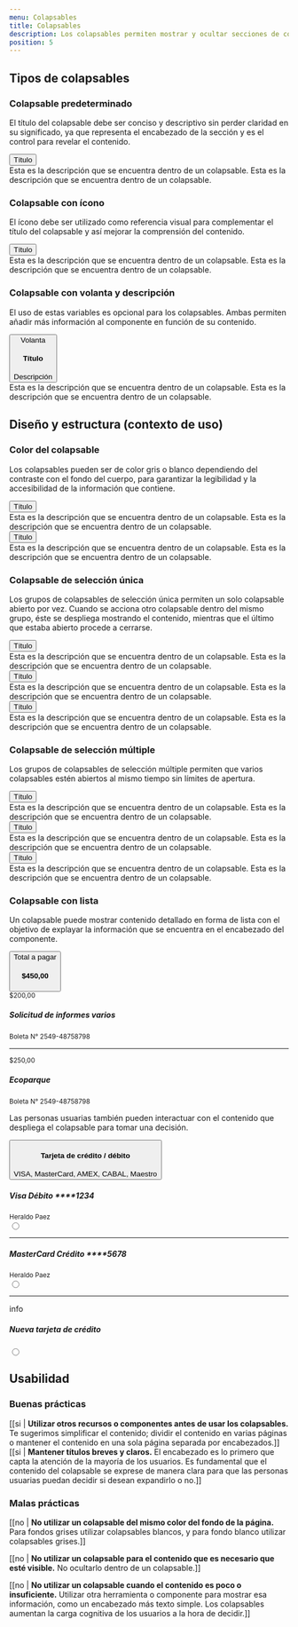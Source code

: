 ```yaml
---
menu: Colapsables
title: Colapsables
description: Los colapsables permiten mostrar y ocultar secciones de contenido relacionado en una página, pudiendo mejorar significativamente la experiencia de las personas usuarias.
position: 5
---
```


## Tipos de colapsables

### Colapsable predeterminado

El título del colapsable debe ser conciso y descriptivo sin perder claridad en su significado, ya que representa el encabezado de la sección y es el control para revelar el contenido. 

<div className="content-2">
  <div className="accordion" id="accordionExample">
    <div className="card">
      <button
        className="card-header collapsed card-link accordion-card-icon"
        data-toggle="collapse"
        data-target="#collapseEight"
      >
        Título
      </button>
      <div id="collapseEight" className="collapse" data-parent="#accordion">
        <div className="card-body">
          Esta es la descripción que se encuentra dentro de un colapsable. Esta es la descripción que se encuentra
          dentro de un colapsable.
        </div>
      </div>
    </div>
  </div>
</div>

### Colapsable con ícono

El ícono debe ser utilizado como referencia visual para complementar el título del colapsable y así mejorar la comprensión del contenido.

<div className="content-2">
  <div className="accordion" id="accordionExample">
    <div className="card">
      <button
        type="button"
        className="card-header collapsed card-link"
        data-toggle="collapse"
        data-target="#collapseEight"
      >
        <i className="bx bx-sm align-top mr-1 bxs-user-circle"></i>
        Título
      </button>
      <div id="collapseEight" className="collapse" data-parent="#accordion">
        <div className="card-body">
          Esta es la descripción que se encuentra dentro de un colapsable. Esta es la descripción que se encuentra
          dentro de un colapsable.
        </div>
      </div>
    </div>
  </div>
</div>

### Colapsable con volanta y descripción

El uso de estas variables es opcional para los colapsables. Ambas permiten añadir más información al componente en función de su contenido.

<div className="content-2">
  <div id="accordion">
    <div className="accordion" id="accordionExample">
      <div className="card">
        <button
          type="button"
          className="card-header collapsed card-link"
          data-toggle="collapse"
          data-target="#collapseEight"
        >
          <i className="bx bx-sm align-top mr-1 bxs-user-circle"></i>
          <span className="collapse-label">Volanta</span>
          <h4 className="collpase-title">Título</h4>
          <span className="collpase-subtitle">Descripción</span>
        </button>
        <div id="collapseEight" className="collapse" data-parent="#accordion">
          <div className="card-body">
            Esta es la descripción que se encuentra dentro de un colapsable. Esta es la descripción que se encuentra
            dentro de un colapsable.
          </div>
        </div>
      </div>
    </div>
  </div>
</div>

## Diseño y estructura (contexto de uso)

### Color del colapsable

Los colapsables pueden ser de color gris o blanco dependiendo del contraste con el fondo del cuerpo, para garantizar la legibilidad y la accesibilidad de la información que contiene. 

<div className="content-2" id="accordion">
  <div className="accordion" id="accordionExample">
    <div className="card">
      <button className="card-header collapsed card-link" data-toggle="collapse" data-target="#collapseOne">
        <i class="bx bxs-user-circle"></i>
        Título
      </button>
      <div id="collapseOne" className="collapse" data-parent="#accordion">
        <div className="card-body">
          Esta es la descripción que se encuentra dentro de un colapsable. Esta es la descripción que se encuentra
          dentro de un colapsable.
        </div>
      </div>
    </div>
  </div>

  <div className="accordion accordion-white" id="accordionExample">
    <div className="card">
      <button className="card-header collapsed card-link" data-toggle="collapse" data-target="#collapseOne">
        <i class="bx bxs-user-circle"></i>
        Título
      </button>
      <div id="collapseOne" className="collapse" data-parent="#accordion">
        <div className="card-body">
          Esta es la descripción que se encuentra dentro de un colapsable. Esta es la descripción que se encuentra
          dentro de un colapsable.
        </div>
      </div>
    </div>
  </div>
</div>

### Colapsable de selección única

Los grupos de colapsables de selección única permiten un solo colapsable abierto por vez. Cuando se acciona otro colapsable dentro del mismo grupo, éste se despliega mostrando el contenido, mientras que el último que estaba abierto procede a cerrarse.

<div className="content-2" id="accordion">
  <div className="accordion" id="accordionExample">
    <div className="card">
      <button className="card-header collapsed card-link" data-toggle="collapse" data-target="#collapseOne">
        Título
      </button>
      <div id="collapseOne" className="collapse" data-parent="#accordion">
        <div className="card-body">
          Esta es la descripción que se encuentra dentro de un colapsable. Esta es la descripción que se encuentra
          dentro de un colapsable.
        </div>
      </div>
    </div>
    <div className="card">
      <button className="card-header card-link" data-toggle="collapse" data-target="#collapseTwo">
        Título
      </button>
      <div id="collapseTwo" className="collapse show" data-parent="#accordion">
        <div className="card-body">
          Esta es la descripción que se encuentra dentro de un colapsable. Esta es la descripción que se encuentra
          dentro de un colapsable.
        </div>
      </div>
    </div>
    <div className="card">
      <button className="card-header collapsed card-link" data-toggle="collapse" data-target="#collapseThree">
        Título
      </button>
      <div id="collapseThree" className="collapse" data-parent="#accordion">
        <div className="card-body">
          Esta es la descripción que se encuentra dentro de un colapsable. Esta es la descripción que se encuentra
          dentro de un colapsable.
        </div>
      </div>
    </div>
  </div>
</div>

### Colapsable de selección múltiple

Los grupos de colapsables de selección múltiple permiten que varios colapsables estén abiertos al mismo tiempo sin límites de apertura.

<div className="content-2">
  <div className="accordion" id="accordionExample">
    <div className="card">
      <button className="card-header card-link" data-toggle="collapse" data-target="#collapseOne">
        Título
      </button>
      <div id="collapseOne" className="collapse show" data-parent="#accordion">
        <div className="card-body">
          Esta es la descripción que se encuentra dentro de un colapsable. Esta es la descripción que se encuentra
          dentro de un colapsable.
        </div>
      </div>
    </div>
    <div className="card">
      <button className="card-header collapsed card-link" data-toggle="collapse" data-target="#collapseTwo">
        Título
      </button>
      <div id="collapseTwo" className="collapse" data-parent="#accordion">
        <div className="card-body">
          Esta es la descripción que se encuentra dentro de un colapsable. Esta es la descripción que se encuentra
          dentro de un colapsable.
        </div>
      </div>
    </div>
    <div className="card">
      <button className="card-header card-link" data-toggle="collapse" data-target="#collapseThree">
        Título
      </button>
      <div id="collapseThree" className="collapse show" data-parent="#accordion">
        <div className="card-body">
          Esta es la descripción que se encuentra dentro de un colapsable. Esta es la descripción que se encuentra
          dentro de un colapsable.
        </div>
      </div>
    </div>
  </div>
</div>

### Colapsable con lista

Un colapsable puede mostrar contenido detallado en forma de lista con el objetivo de explayar la información que se encuentra en el encabezado del componente.

<div className="content-4">
  <div className="accordion" id="accordionExample">
    <div className="card">
      <button className="card-header card-link card-info" data-toggle="collapse" data-target="#collapseFive">
        <span className="collapse-label">Total a pagar</span>
        <h4 className="collapse-title">$450,00</h4>
      </button>
      <div id="collapseFive" className="collapse show" data-parent="#accordion">
        <div className="card-body">
          <small className="text-success">$200,00</small>
          <h5 className="mb-0">Solicitud de informes varios</h5>
          <small>Boleta N° 2549-48758798</small>
          <hr />
          <small className="text-success">$250,00</small>
          <h5 className="mb-0">Ecoparque</h5>
          <small>Boleta N° 2549-48758798</small>
        </div>
      </div>
    </div>
  </div>
</div>

Las personas usuarias también pueden interactuar con el contenido que despliega el colapsable para tomar una decisión.

<div className="content-4">
  <div className="accordion" id="accordionListExample">
    <div className="card">
      <button className="card-header card-link card-info" data-toggle="collapse" data-target="#collapseEight">
        <h4 className="collapse-title">Tarjeta de crédito / débito</h4>
        <span className="collapse-subtitle">VISA, MasterCard, AMEX, CABAL, Maestro</span>
      </button>
      <div id="collapseEight" className="collapse show" data-parent="#accordion">
        <form className="card-body">
          <label className="card-details" for="visa">
            <i className="bx bxl-visa"></i>
            <div className="card-details-content">
              <h5>Visa Débito ****1234</h5>
              <small>Heraldo Paez</small>
            </div>
            <input type="radio" className="form-radio" name="credit_card" id="visa" />
          </label>
          <hr />
          <label className="card-details" for="master">
            <i className="bx bxl-mastercard"></i>
            <div className="card-details-content">
              <h5>MasterCard Crédito ****5678</h5>
              <small>Heraldo Paez</small>
            </div>
            <input type="radio" className="form-radio" name="credit_card" id="master" />
          </label>
          <hr />
          <label className="card-details" for="new_card">
            <span className="material-icons-round">info</span>
            <div className="card-details-content">
              <h5>Nueva tarjeta de crédito</h5>
            </div>
            <input type="radio" className="form-radio" name="credit_card" id="new_card" />
          </label>
        </form>
      </div>
    </div>
  </div>
</div>

## Usabilidad

### Buenas prácticas

[[si | **Utilizar otros recursos o componentes antes de usar los colapsables.** Te sugerimos simplificar el contenido; dividir el contenido en varias páginas o mantener el contenido en una sola página separada por encabezados.]]
[[si | **Mantener títulos breves y claros.** El encabezado es lo primero que capta la atención de la mayoría de los usuarios. Es fundamental que el contenido del colapsable se exprese de manera clara para que las personas usuarias puedan decidir si desean expandirlo o no.]]

### Malas prácticas

[[no | **No utilizar un colapsable del mismo color del fondo de la página.** Para fondos grises utilizar colapsables blancos, y para fondo blanco utilizar colapsables grises.]]

[[no | **No utilizar un colapsable para el contenido que es necesario que esté visible.** No ocultarlo dentro de un colapsable.]]

[[no | **No utilizar un colapsable cuando el contenido es poco o insuficiente.** Utilizar otra herramienta o componente para mostrar esa información, como un encabezado más texto simple. Los colapsables aumentan la carga cognitiva de los usuarios a la hora de decidir.]]

